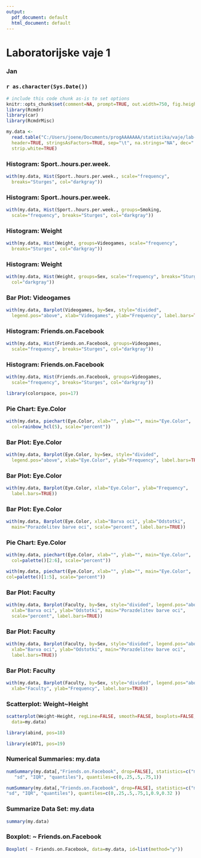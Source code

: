 ```yaml
---
output:
  pdf_document: default
  html_document: default
---
```

<!-- R Commander Markdown Template -->

Laboratorijske vaje 1
=======================

### Jan

### `r as.character(Sys.Date())`

```r
# include this code chunk as-is to set options
knitr::opts_chunk$set(comment=NA, prompt=TRUE, out.width=750, fig.height=8, fig.width=8)
library(Rcmdr)
library(car)
library(RcmdrMisc)
```

```r
my.data <- 
  read.table("C:/Users/joene/Documents/progAAAAAAA/statistika/vaje/lab-vaje/vaje-1/files/data.txt", 
  header=TRUE, stringsAsFactors=TRUE, sep="\t", na.strings="NA", dec=".", 
  strip.white=TRUE)
```


### Histogram: Sport..hours.per.week.
```r
with(my.data, Hist(Sport..hours.per.week., scale="frequency", 
  breaks="Sturges", col="darkgray"))
```


### Histogram: Sport..hours.per.week.
```r
with(my.data, Hist(Sport..hours.per.week., groups=Smoking, 
  scale="frequency", breaks="Sturges", col="darkgray"))
```


### Histogram: Weight
```r
with(my.data, Hist(Weight, groups=Videogames, scale="frequency", 
  breaks="Sturges", col="darkgray"))
```


### Histogram: Weight
```r
with(my.data, Hist(Weight, groups=Sex, scale="frequency", breaks="Sturges", 
  col="darkgray"))
```


### Bar Plot: Videogames
```r
with(my.data, Barplot(Videogames, by=Sex, style="divided", 
  legend.pos="above", xlab="Videogames", ylab="Frequency", label.bars=TRUE))
```


### Histogram: Friends.on.Facebook
```r
with(my.data, Hist(Friends.on.Facebook, groups=Videogames, 
  scale="frequency", breaks="Sturges", col="darkgray"))
```


### Histogram: Friends.on.Facebook
```r
with(my.data, Hist(Friends.on.Facebook, groups=Videogames, 
  scale="frequency", breaks="Sturges", col="darkgray"))
```

```r
library(colorspace, pos=17)
```



### Pie Chart: Eye.Color
```r
with(my.data, piechart(Eye.Color, xlab="", ylab="", main="Eye.Color", 
  col=rainbow_hcl(5), scale="percent"))
```


### Bar Plot: Eye.Color
```r
with(my.data, Barplot(Eye.Color, by=Sex, style="divided", 
  legend.pos="above", xlab="Eye.Color", ylab="Frequency", label.bars=TRUE))
```


### Bar Plot: Eye.Color
```r
with(my.data, Barplot(Eye.Color, xlab="Eye.Color", ylab="Frequency", 
  label.bars=TRUE))
```


### Bar Plot: Eye.Color
```r
with(my.data, Barplot(Eye.Color, xlab="Barva oci", ylab="Odstotki", 
  main="Porazdelitev barve oci", scale="percent", label.bars=TRUE))
```


### Pie Chart: Eye.Color
```r
with(my.data, piechart(Eye.Color, xlab="", ylab="", main="Eye.Color", 
  col=palette()[2:6], scale="percent"))
```

```r
with(my.data, piechart(Eye.Color, xlab="", ylab="", main="Eye.Color",
col=palette()[1:5], scale="percent"))
```



### Bar Plot: Faculty
```r
with(my.data, Barplot(Faculty, by=Sex, style="divided", legend.pos="above", 
  xlab="Barva oci", ylab="Odstotki", main="Porazdelitev barve oci", 
  scale="percent", label.bars=TRUE))
```


### Bar Plot: Faculty
```r
with(my.data, Barplot(Faculty, by=Sex, style="divided", legend.pos="above", 
  xlab="Barva oci", ylab="Odstotki", main="Porazdelitev barve oci", 
  label.bars=TRUE))
```


### Bar Plot: Faculty
```r
with(my.data, Barplot(Faculty, by=Sex, style="divided", legend.pos="above", 
  xlab="Faculty", ylab="Frequency", label.bars=TRUE))
```


### Scatterplot: Weight~Height
```r
scatterplot(Weight~Height, regLine=FALSE, smooth=FALSE, boxplots=FALSE, 
  data=my.data)
```

```r
library(abind, pos=18)
```


```r
library(e1071, pos=19)
```



### Numerical Summaries: my.data
```r
numSummary(my.data[,"Friends.on.Facebook", drop=FALSE], statistics=c("mean",
   "sd", "IQR", "quantiles"), quantiles=c(0,.25,.5,.75,1))
```

```r
numSummary(my.data[,"Friends.on.Facebook", drop=FALSE], statistics=c("mean",
"sd", "IQR", "quantiles"), quantiles=c(0,.25,.5,.75,1,0.9,0.32 ))
```



### Summarize Data Set: my.data
```r
summary(my.data)
```



### Boxplot: ~ Friends.on.Facebook
```r
Boxplot( ~ Friends.on.Facebook, data=my.data, id=list(method="y"))
```


